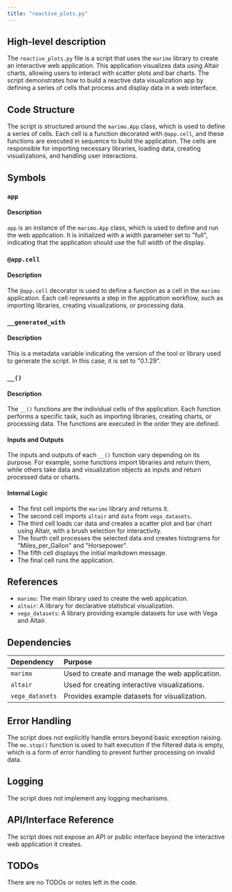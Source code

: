 ```yaml
---
title: "reactive_plots.py"
---
```


## High-level description

The `reactive_plots.py` file is a script that uses the `marimo` library to create an interactive web application. This application visualizes data using Altair charts, allowing users to interact with scatter plots and bar charts. The script demonstrates how to build a reactive data visualization app by defining a series of cells that process and display data in a web interface.

## Code Structure

The script is structured around the `marimo.App` class, which is used to define a series of cells. Each cell is a function decorated with `@app.cell`, and these functions are executed in sequence to build the application. The cells are responsible for importing necessary libraries, loading data, creating visualizations, and handling user interactions.

## Symbols

### `app`
#### Description
`app` is an instance of the `marimo.App` class, which is used to define and run the web application. It is initialized with a width parameter set to "full", indicating that the application should use the full width of the display.

### `@app.cell`
#### Description
The `@app.cell` decorator is used to define a function as a cell in the `marimo` application. Each cell represents a step in the application workflow, such as importing libraries, creating visualizations, or processing data.

### `__generated_with`
#### Description
This is a metadata variable indicating the version of the tool or library used to generate the script. In this case, it is set to "0.1.29".

### `__()`
#### Description
The `__()` functions are the individual cells of the application. Each function performs a specific task, such as importing libraries, creating charts, or processing data. The functions are executed in the order they are defined.

#### Inputs and Outputs
The inputs and outputs of each `__()` function vary depending on its purpose. For example, some functions import libraries and return them, while others take data and visualization objects as inputs and return processed data or charts.

#### Internal Logic
- The first cell imports the `marimo` library and returns it.
- The second cell imports `altair` and `data` from `vega_datasets`.
- The third cell loads car data and creates a scatter plot and bar chart using Altair, with a brush selection for interactivity.
- The fourth cell processes the selected data and creates histograms for "Miles_per_Gallon" and "Horsepower".
- The fifth cell displays the initial markdown message.
- The final cell runs the application.

## References

- `marimo`: The main library used to create the web application.
- `altair`: A library for declarative statistical visualization.
- `vega_datasets`: A library providing example datasets for use with Vega and Altair.

## Dependencies

| Dependency   | Purpose                                           |
|:-------------|:--------------------------------------------------|
| `marimo`     | Used to create and manage the web application.    |
| `altair`     | Used for creating interactive visualizations.     |
| `vega_datasets` | Provides example datasets for visualization.   |

## Error Handling

The script does not explicitly handle errors beyond basic exception raising. The `mo.stop()` function is used to halt execution if the filtered data is empty, which is a form of error handling to prevent further processing on invalid data.

## Logging

The script does not implement any logging mechanisms.

## API/Interface Reference

The script does not expose an API or public interface beyond the interactive web application it creates.

## TODOs

There are no TODOs or notes left in the code.